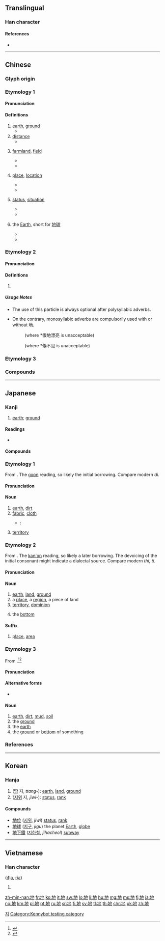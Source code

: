 ==Translingual==
{{stroke order|type=animate}}

===Han character===
{{Han char|rn=32|rad=土|as=03|sn=6|four=44112|canj=GPD|ids=⿰土也}}

====References====
* {{Han ref|kx=0224.060|dkj=04890|dj=0456.080|hdz=10420.120|uh=5730|ud=22320|bh=A661|bd=42593}}

----

==Chinese==
{{zh-forms}}

===Glyph origin===
{{Han etyl}}
{{Han compound|土|也|c1=s|c2=p|t1=earth|ls=psc}}

===Etymology 1===
{{rfe|zh}}

====Pronunciation====
{{zh-pron
|m=dì
|c=dei6,deng6
|h=pfs=thi
|md=dê
|mn=tè/tē/tōe/tī
|mn_note=tè - vernacular; tē/tōe - literary (tē - Yilan, Tainan, Kaohsiung; terē - Sanxia); tī - literary
|w=3di
|mc=y
|oc=y
|ma=y
|cat=n
}}

====Definitions====
{{zh-hanzi}}

# [[earth]], [[ground]]
#* {{zh-x|這 匹 馬 倒 在 地 上。|The horse collapsed to the '''ground'''.}}
# [[distance]]
#* {{zh-usex|車站 離 這 三 里 地|The bus stop is three miles away.}}
# {{context|only in compounds|lang=zh}} [[farmland]], [[field]]
#* {{zh-usex|田 間 地 頭|farmland}}
#* {{zh-usex|下 地 幹 活|to farm}}
# {{context|only in compounds|lang=zh}} [[place]], [[location]]
#* {{zh-usex|本 地|local}}
#* {{zh-usex|地 處|located in}}
# {{context|only in compounds|lang=zh}} [[status]], [[situation]]
#* {{zh-usex|心 地|mind}}
#* {{zh-usex|見 地|perspective, opinion}}
# {{context|only in compounds|lang=zh}} the [[Earth]], short for [[地球]]
#* {{zh-usex|地 日 距離|Earth–Sun distance}}
#* {{zh-usex|類 地 行星|terrestrial planet}}

===Etymology 2===
{{rfe|zh}}

====Pronunciation====
{{zh-pron
|m=de,di
|m_note=di is used in poetry, songs
|c=dei6,dei6-2
|ma=y
|dial=n
|cat=part
}}

====Definitions====
{{zh-hanzi}}

# {{n-g|Particle indicating the word preceding it is used as an adverb.}}
#: {{zh-x|很 快 地|very quickly}}

=====Usage Notes=====
* The use of this particle is always optional after polysyllabic adverbs. 
*: {{zh-usex|非常 短|very short}}
*: {{zh-usex|非常 地 短|very short}}
* On the contrary, monosyllabic adverbs are compulsorily used with or without 地.
*: {{zh-usex|很 漂亮|very beautiful}} (where *很地漂亮 is unacceptable)
*: {{zh-usex|倏 地 不见|to disappear suddenly}} (where *倏不见 is unacceptable)

===Etymology 3===
{{zh-see|哋|a|''Cantonese plurality marker''}}

===Compounds===
{{zh-der|草地|地板|地磅|地標|地表|地表水|地鱉|地波|地步|地財|地磁|地磁赤道|地磁極|地產|地場|地朝|地秤|地大物博|地帶|地道|地點|地方|地方兒|地方病|地方主義|地府|地光|地滾球|地核|地黃|地積|地基|地極|地價|地角|地角天涯|地腳|地窖|地纜|地理|地裂|地靈人傑|地漏|地幔|地貌|地面|地氣|地殼|地懃|地球|地球儀|地區|地權|地券|地兒|地熱|地煞|地上|地毯|地鐵|地圖|地位|地下|地形|地學|地衣|地榆|地獄|地域|地租|地照|地震|地震波|地震儀|地震震級|地支|地址|地志|地質|地軸|地主|土地|一地|下地|中地|乏地|九地|井地|人地|仆地|伏地|低地|佛地|倏地|倒地|僻地|入地|內地|公地|凶地|凹地|削地|剗地|割地|劇地|勝地|十地|占地|右地|吉地|因地|園地|圮地|地丁|地保|地分|地利|地力|地動|地勢|地勤|地匣|地圈|地坪|地塹|地壘|地契|地宮|地層|地峽|地師|地底|地心|地戶|地攤|地政|地望|地柱|地棍|地段|地氈|地洞|地溝|地滑|地炕|地牢|地瓜|地界|地畝|地痞|地癖|地皮|地盤|地目|地磚|地祇|地籍|地籟|地經|地維|地緣|地脈|地脊|地荒|地著|地藏|地蠟|地誌|地變|地輿|地鄰|地里|地鋪|地陷|地雷|地靈|地頭|地龍|坐地|坡地|基地|場地|塋地|塗地|境地|墓地|墜地|墮地|墳地|墾地|壤地|外地|大地|天地|失地|奠地|宅地|密地|實地|寶地|封地|就地|屬地|山地|工地|席地|平地|建地|引地|徇地|心地|忽地|怎地|性地|恁地|惡地|戰地|房地|托地|投地|抽地|拓地|拔地|拖地|掃地|接地|搶地|撂地|撇地|撲地|擲地|故地|敝地|敞地|散地|整地|斥地|斫地|旱地|易地|暗地|本地|林地|極地|此地|死地|歿地|汛地|沒地|泥地|洼地|海地|溼地|滿地|灶地|無地|熟地|熱地|營地|爹地|牧地|特地|犁地|猝地|生地|產地|用地|田地|略地|異地|番地|當地|白地|盆地|瞥地|磽地|禁地|福地|私地|種地|空地|突地|窣地|窪地|立地|等地|簌地|絕地|綠地|縮地|義地|翻地|耕地|耙地|聖地|背地|腹地|臺地|舊地|苦地|荒地|著地|落地|裂地|要地|見地|谷地|豁地|貴地|質地|赤地|跡地|踏地|輿地|轄地|辟地|農地|遍地|道地|避地|邊地|醜地|采地|重地|野地|鋤地|錨地|門地|閒地|闢地|防地|陌地|陣地|除地|陰地|陸地|隙地|隨地|險地|離地|雪地|霍地|露地|頓地|領地|飛地|食地|養地|餘地|館地|駐地|驀地|高地|魆地|鹵地|鹼地}}

{{zh-cat|Beginning}}

----

==Japanese==

===Kanji===
{{ja-kanji|grade=2|rs=土03}}

# [[earth]]; [[ground]]

====Readings====
* {{ja-readings
|goon=[[じ]] (ji), {{qualifier|historical}} [[ぢ]] (di)
|kanon=[[ち]] (chi)
|kun=[[つち]] (tsuchi)
|nanori=[[どま]] (doma)
}}

====Compounds====
{{der-top|Compounds}}
{{der3
|{{ja-r|土地|とち}}: [[ground]], [[land]]
|{{ja-r|意地悪|いじわる}}
|{{ja-r|地球|ちきゅう}}
|{{ja-r|地底|ちてい}}
|{{ja-r|地理|ちり}}
|{{ja-r|地盤|ちばん}}
|{{ja-r|地位|ちい}}
|{{ja-r|地域|ちいき}}
|{{ja-r|地下|ちか}}
|{{ja-r|地学|ちがく}}
|{{ja-r|地球|ちきゅう}}
|{{ja-r|地区|ちく}}
|{{ja-r|地形|ちけい}}
|{{ja-r|地上|ちじょう}}
|{{ja-r|地租|ちそ}}
|{{ja-r|地点|ちてん}}
|{{ja-r|地主|じぬし}}
|{{ja-r|地表|ちひょう}}
|{{ja-r|地方|ちほう}}
|{{ja-r|地震|じしん}}
|{{ja-r|天地|てんち}}: heaven and earth
|{{ja-r|天變地異|てんぺん ち.い}}: [[turmoil]] throughout heaven and earth
|{{ja-r|現在地|げんざいち}}: current location, you are here
}}
{{der-bottom}}

===Etymology 1===
{{ja-kanjitab|じ|yomi=o}}
From {{etyl|ltc|ja|sort=じ}} {{m|zh|地|tr=dij<sup>H</sup>}}. The [[呉音#Japanese|goon]] reading, so likely the initial borrowing. Compare modern {{etyl|cmn|-}} ''dì''.

====Pronunciation====
{{ja-pron|yomi=go|じ|acc=1|acc_ref=DJR|acc2=0|acc2_ref=DJR}}

====Noun====
{{ja-noun|じ|hhira=ぢ}}

# [[earth]], [[dirt]]
# [[fabric]], [[cloth]]
#* {{RQ:Botchan}}:
#*: {{ja-usex|いくらか薄い'''地'''には相違なくっても暑いには極ってる。|いくら か うすい '''じ''' に は そうい なくって も あつい に は きまってる。|However thin the '''cloth''', flannel is flannel and must have been pretty warm at that time of the year.}}
# {{lb|ja|game of go|sort=し'}} [[territory]]

===Etymology 2===
{{ja-kanjitab|ち|yomi=o}}
From {{etyl|ltc|ja|sort=ち}} {{m|zh|地|tr=dij<sup>H</sup>}}. The [[漢音#Japanese|kan'on]] reading, so likely a later borrowing. The devoicing of the initial consonant might indicate a dialectal source. Compare modern {{etyl|hak|-}} ''thi'', {{etyl|nan|-}} ''tī''.

====Pronunciation====
{{ja-pron|yomi=ko|ち|acc=1|acc_ref=DJR}}

====Noun====
{{ja-noun|ち}}

# [[earth]], [[land]], [[ground]]
# a [[place]], a [[region]], a piece of land
# [[territory]], [[dominion]]
# {{qualifier|of a crate, etc.}} the [[bottom]]

====Suffix====
{{ja-pos|ち|suffix}}

# [[place]], [[area]]

===Etymology 3===
{{ja-kanjitab|yomi=k|つち}}
From {{etyl|ojp|ja|sort=つち}}.<ref name="KDJ">{{R:Kokugo Dai Jiten}}</ref><ref name="DJR">{{R:Daijirin}}</ref>

====Pronunciation====
{{ja-pron|yomi=k|つち|acc=2|acc_ref=DJR}}

====Alternative forms====
* {{ja-l|土}} {{qualifier|more common for this reading}}

====Noun====
{{ja-noun|つち}}

# [[earth]], [[dirt]], [[mud]], [[soil]]
# the [[ground]]
# the [[earth]] {{qualifier|as opposed to the heavens}}
# the [[ground]] or [[bottom]] of something {{qualifier|as of a price range}}

===References===
<references/>

----

==Korean==

===Hanja===
{{ko-hanja|hangeul=지|mr=chi|eumhun=땅|ehrv=ttang|ehmr=ttang|ehy=ttang}}

# ([[땅]] 지, ''ttang-''): [[earth]], [[land]], [[ground]]
# ([[지위]] 지, ''jiwi-''): [[status]], [[rank]]

====Compounds====
* [[地位]] ([[지위]], ''jiwi'') [[status]], [[rank]]
* [[地球]] ([[지구]], ''jigu'') the planet [[Earth]], [[globe]]
* [[地下鐵]] ([[지하철]], ''jihacheol'') [[subway]]

[[Category:Hanja readings|지]]

----

==Vietnamese==

===Han character===
{{vi-hantu|rs=土03}} ([[địa]], [[rịa]])

# {{defn|lang=vi|sort=土03}}

[[Category:Kennybot testing category]]

[[zh-min-nan:地]]
[[fr:地]]
[[ko:地]]
[[it:地]]
[[sw:地]]
[[lo:地]]
[[li:地]]
[[hu:地]]
[[mg:地]]
[[ms:地]]
[[fj:地]]
[[ja:地]]
[[no:地]]
[[km:地]]
[[pl:地]]
[[pt:地]]
[[ru:地]]
[[sr:地]]
[[fi:地]]
[[sv:地]]
[[tl:地]]
[[th:地]]
[[chr:地]]
[[uk:地]]
[[zh:地]]